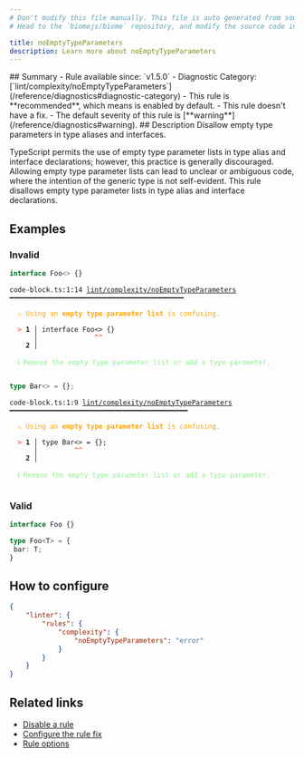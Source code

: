 ```yaml
---
# Don't modify this file manually. This file is auto generated from source, and you will lose your changes next time the website is built.
# Head to the `biomejs/biome` repository, and modify the source code in there.

title: noEmptyTypeParameters
description: Learn more about noEmptyTypeParameters
---
```


<Tabs>
<TabItem label="TypeScript and TSX" icon="seti:typescript">
## Summary
- Rule available since: `v1.5.0`
- Diagnostic Category: [`lint/complexity/noEmptyTypeParameters`](/reference/diagnostics#diagnostic-category)
- This rule is **recommended**, which means is enabled by default.
- This rule doesn't have a fix.
- The default severity of this rule is [**warning**](/reference/diagnostics#warning).
## Description
Disallow empty type parameters in type aliases and interfaces.

TypeScript permits the use of empty type parameter lists in type alias and interface declarations; however, this practice is generally discouraged.
Allowing empty type parameter lists can lead to unclear or ambiguous code, where the intention of the generic type is not self-evident.
This rule disallows empty type parameter lists in type alias and interface declarations.

## Examples

### Invalid

```ts
interface Foo<> {}
```

<pre class="language-text"><code class="language-text">code-block.ts:1:14 <a href="https://biomejs.dev/linter/rules/no-empty-type-parameters">lint/complexity/noEmptyTypeParameters</a> ━━━━━━━━━━━━━━━━━━━━━━━━━━━━━━━━━━━━━━━━━━━<br /><br />  <strong><span style="color: Orange;">⚠</span></strong> <span style="color: Orange;">Using an </span><span style="color: Orange;"><strong>empty type parameter list</strong></span><span style="color: Orange;"> is confusing.</span><br />  <br />  <strong><span style="color: Tomato;">&gt;</span></strong> <strong>1 │ </strong>interface Foo&lt;&gt; &#123;&#125;<br />   <strong>   │ </strong>             <strong><span style="color: Tomato;">^</span></strong><strong><span style="color: Tomato;">^</span></strong><br />    <strong>2 │ </strong><br />  <br />  <strong><span style="color: lightgreen;">ℹ</span></strong> <span style="color: lightgreen;">Remove the empty type parameter list or add a type parameter.</span><br />  <br /></code></pre>

```ts
type Bar<> = {};
```

<pre class="language-text"><code class="language-text">code-block.ts:1:9 <a href="https://biomejs.dev/linter/rules/no-empty-type-parameters">lint/complexity/noEmptyTypeParameters</a> ━━━━━━━━━━━━━━━━━━━━━━━━━━━━━━━━━━━━━━━━━━━━<br /><br />  <strong><span style="color: Orange;">⚠</span></strong> <span style="color: Orange;">Using an </span><span style="color: Orange;"><strong>empty type parameter list</strong></span><span style="color: Orange;"> is confusing.</span><br />  <br />  <strong><span style="color: Tomato;">&gt;</span></strong> <strong>1 │ </strong>type Bar&lt;&gt; = &#123;&#125;;<br />   <strong>   │ </strong>        <strong><span style="color: Tomato;">^</span></strong><strong><span style="color: Tomato;">^</span></strong><br />    <strong>2 │ </strong><br />  <br />  <strong><span style="color: lightgreen;">ℹ</span></strong> <span style="color: lightgreen;">Remove the empty type parameter list or add a type parameter.</span><br />  <br /></code></pre>

### Valid

```ts
interface Foo {}
```

```ts
type Foo<T> = {
 bar: T;
}
```

## How to configure
```json title="biome.json"
{
	"linter": {
		"rules": {
			"complexity": {
				"noEmptyTypeParameters": "error"
			}
		}
	}
}

```
## Related links

- [Disable a rule](/linter/#disable-a-rule)
- [Configure the rule fix](/linter#configure-the-rule-fix)
- [Rule options](/linter/#rule-options)

</TabItem>
</Tabs>


